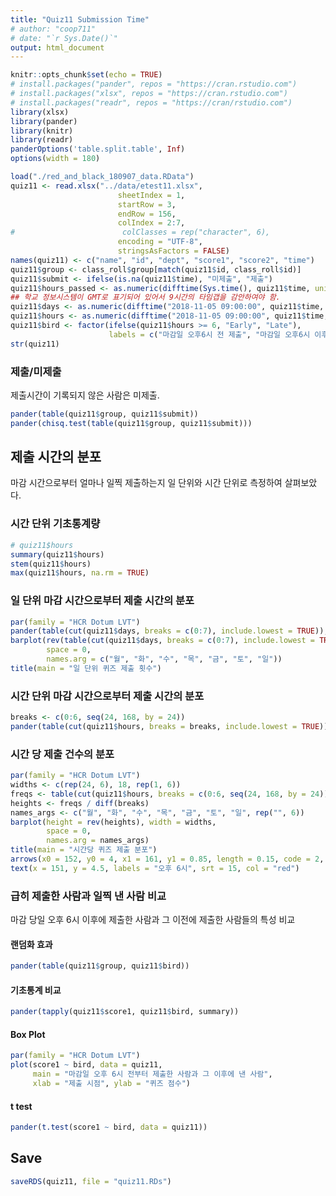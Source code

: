 ```yaml
---
title: "Quiz11 Submission Time"
# author: "coop711"
# date: "`r Sys.Date()`"
output: html_document
---
```


```r
knitr::opts_chunk$set(echo = TRUE)
# install.packages("pander", repos = "https://cran.rstudio.com")
# install.packages("xlsx", repos = "https://cran.rstudio.com")
# install.packages("readr", repos = "https://cran/rstudio.com")
library(xlsx)
library(pander)
library(knitr)
library(readr)
panderOptions('table.split.table', Inf)
options(width = 180)
```

<!--
### Data
-->

```r
load("./red_and_black_180907_data.RData")
quiz11 <- read.xlsx("../data/etest11.xlsx", 
                        sheetIndex = 1, 
                        startRow = 3, 
                        endRow = 156, 
                        colIndex = 2:7, 
#                        colClasses = rep("character", 6), 
                        encoding = "UTF-8",
                        stringsAsFactors = FALSE)
names(quiz11) <- c("name", "id", "dept", "score1", "score2", "time")
quiz11$group <- class_roll$group[match(quiz11$id, class_roll$id)]
quiz11$submit <- ifelse(is.na(quiz11$time), "미제출", "제출")
quiz11$hours_passed <- as.numeric(difftime(Sys.time(), quiz11$time, units = 'days'))
## 학교 정보시스템이 GMT로 표기되어 있어서 9시간의 타임갭을 감안하여야 함.
quiz11$days <- as.numeric(difftime("2018-11-05 09:00:00", quiz11$time, units = 'days'))
quiz11$hours <- as.numeric(difftime("2018-11-05 09:00:00", quiz11$time, units = 'hours'))
quiz11$bird <- factor(ifelse(quiz11$hours >= 6, "Early", "Late"), 
                      labels = c("마감일 오후6시 전 제출", "마감일 오후6시 이후 제출"))
str(quiz11)
```


### 제출/미제출

제출시간이 기록되지 않은 사람은 미제출.

```r
pander(table(quiz11$group, quiz11$submit))
pander(chisq.test(table(quiz11$group, quiz11$submit)))
```

## 제출 시간의 분포

마감 시간으로부터 얼마나 일찍 제출하는지 일 단위와 시간 단위로 측정하여 살펴보았다. 

### 시간 단위 기초통계량

```r
# quiz11$hours
summary(quiz11$hours)
stem(quiz11$hours)
max(quiz11$hours, na.rm = TRUE)
```

### 일 단위 마감 시간으로부터 제출 시간의 분포

```r
par(family = "HCR Dotum LVT")
pander(table(cut(quiz11$days, breaks = c(0:7), include.lowest = TRUE)), caption = "일 단위")
barplot(rev(table(cut(quiz11$days, breaks = c(0:7), include.lowest = TRUE))), 
        space = 0,
        names.arg = c("월", "화", "수", "목", "금", "토", "일"))
title(main = "일 단위 퀴즈 제출 횟수")
```

### 시간 단위 마감 시간으로부터 제출 시간의 분포

```r
breaks <- c(0:6, seq(24, 168, by = 24))
pander(table(cut(quiz11$hours, breaks = breaks, include.lowest = TRUE)), caption = "시간 단위")
```

### 시간 당 제출 건수의 분포

```r
par(family = "HCR Dotum LVT")
widths <- c(rep(24, 6), 18, rep(1, 6))
freqs <- table(cut(quiz11$hours, breaks = c(0:6, seq(24, 168, by = 24)), include.lowest = TRUE))
heights <- freqs / diff(breaks)
names_args <- c("월", "화", "수", "목", "금", "토", "일", rep("", 6))
barplot(height = rev(heights), width = widths, 
        space = 0,
        names.arg = names_args)
title(main = "시간당 퀴즈 제출 분포")
arrows(x0 = 152, y0 = 4, x1 = 161, y1 = 0.85, length = 0.15, code = 2, col = "red", lwd = 1.5)
text(x = 151, y = 4.5, labels = "오후 6시", srt = 15, col = "red")
```

### 급히 제출한 사람과 일찍 낸 사람 비교

마감 당일 오후 6시 이후에 제출한 사람과 그 이전에 제출한 사람들의 특성 비교

#### 랜덤화 효과

```r
pander(table(quiz11$group, quiz11$bird))
```

#### 기초통계 비교

```r
pander(tapply(quiz11$score1, quiz11$bird, summary))
```

#### Box Plot

```r
par(family = "HCR Dotum LVT")
plot(score1 ~ bird, data = quiz11, 
     main = "마감일 오후 6시 전부터 제출한 사람과 그 이후에 낸 사람", 
     xlab = "제출 시점", ylab = "퀴즈 점수")
```

#### t test

```r
pander(t.test(score1 ~ bird, data = quiz11))
```

## Save

```r
saveRDS(quiz11, file = "quiz11.RDs")
```